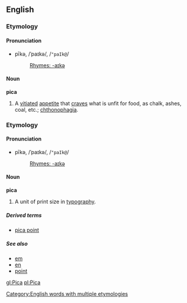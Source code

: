 ==English==
===Etymology===
====Pronunciation====
*pīkə, /ˈpaɪkə/, /<tt>"paIk@</tt>/
*:[[Rhymes:English:-aɪkə|Rhymes: -aɪkə]]

====Noun====
'''pica'''

#A [[vitiate]]d [[appetite]] that [[crave]]s what is unfit for food, as chalk, ashes, coal, etc.; [[chthonophagia]].

===Etymology===
====Pronunciation====
*pīkə, /ˈpaɪkə/, /<tt>"paIk@</tt>/
*:[[Rhymes:English:-aɪkə|Rhymes: -aɪkə]]

====Noun====
'''pica'''

#A unit of print size in [[typography]].

=====Derived terms=====
*[[pica point]]

=====See also=====
*[[em]]
*[[en]]
*[[point]]

[[Category:English words with multiple etymologies]]

[[gl:Pica]]
[[pl:Pica]]